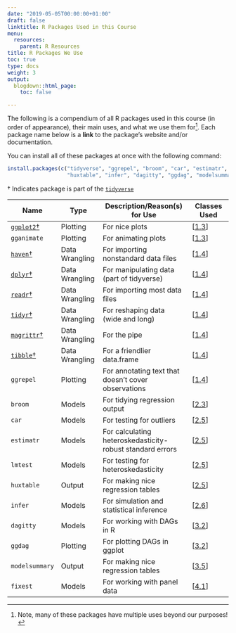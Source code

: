 ```yaml
---
date: "2019-05-05T00:00:00+01:00"
draft: false
linktitle: R Packages Used in this Course
menu:
  resources:
    parent: R Resources
title: R Packages We Use
toc: true
type: docs
weight: 3
output:
  blogdown::html_page:
    toc: false

---
```


The following is a compendium of all R packages used in this course (in order of appearance), their main uses, and what we use them for^[Note, many of these packages have multiple uses beyond our purposes!]. Each package name below is a **link** to the package's website and/or documentation.

You can install all of these packages at once with the following command:

```r
install.packages(c("tidyverse", "ggrepel", "broom", "car", "estimatr", "lmtest",
                   "huxtable", "infer", "dagitty", "ggdag", "modelsummary", "fixest"))
```

† Indicates package is part of the [`tidyverse`](https://tidyverse.org)

| Name | Type | Description/Reason(s) for Use | Classes Used |
|------|------|-------------|------|
| [`ggplot2`†](https://ggplot2.tidyverse.org/) | Plotting | For nice plots | [[1.3](/content/1.3-content)] |
| `gganimate` | Plotting | For animating plots | [[1.3](/content/1.3-content)] |
| [`haven`†](https://haven.tidyverse.org/) | Data Wrangling | For importing nonstandard data files | [[1.4](/content/1.4-content)] |
| [`dplyr`†](https://dplyr.tidyverse.org/) | Data Wrangling | For manipulating data (part of tidyverse) | [[1.4](/content/1.4-content)] |
| [`readr`†](https://readr.tidyverse.org/) | Data Wrangling | For importing most data files | [[1.4](/content/1.4-content)] | 
| [`tidyr`†](https://tidyr.tidyverse.org/) | Data Wrangling | For reshaping data (wide and long) | [[1.4](/content/1.4-content)] |
| [`magrittr`†](https://magrittr.tidyverse.org/) | Data Wrangling | For the pipe | [[1.4](/content/1.4-content)] |
| [`tibble`†](https://tibble.tidyverse.org/) | Data Wrangling | For a friendlier data.frame | [[1.4](/content/1.4-content)] | 
| `ggrepel` | Plotting | For annotating text that doesn't cover observations | [[1.4](/content/2.5-content)] |
| `broom` | Models | For tidying regression output | [[2.3](/content/2.3-content)] |
| `car` | Models | For testing for outliers | [[2.5](/content/2.5-content)] |
| `estimatr` | Models | For calculating heteroskedasticity-robust standard errors | [[2.5](/content/2.5-content)] |
| `lmtest` | Models | For testing for heteroskedasticity | [[2.5](/content/2.5-content)] |
| `huxtable` | Output | For making nice regression tables | [[2.5](/content/2.5-content)] |
| `infer` | Models | For simulation and statistical inference | [[2.6](/content/2.6-content)] |
| `dagitty` | Models | For working with DAGs in R | [[3.2](/content/3.2-content)] |
| `ggdag` | Plotting | For plotting DAGs in ggplot | [[3.2](/content/3.2-content)] |
| `modelsummary` | Output | For making nice regression tables | [[3.5](/content/3.4-content)]|
| `fixest` | Models | For working with panel data | [[4.1](/content/4.1-content)] |
